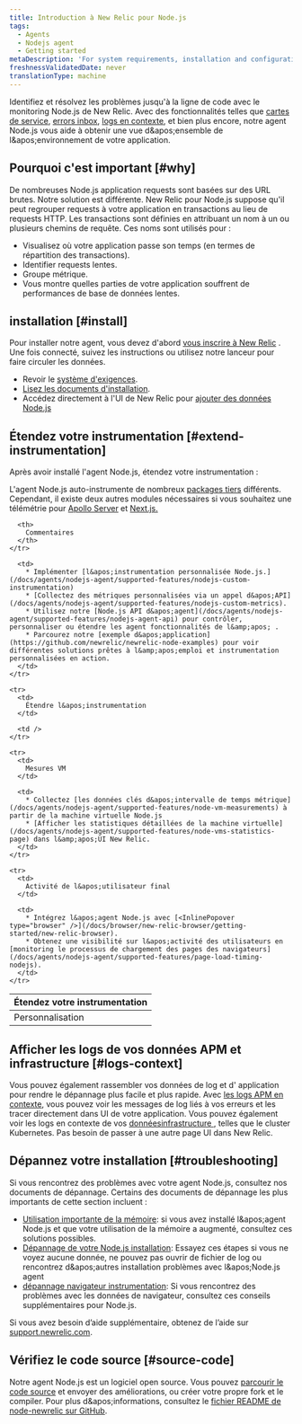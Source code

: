 ```yaml
---
title: Introduction à New Relic pour Node.js
tags:
  - Agents
  - Nodejs agent
  - Getting started
metaDescription: 'For system requirements, installation and configuration procedures, and troubleshooting tips for New Relic''s Node.js agent, start here.'
freshnessValidatedDate: never
translationType: machine
---
```


Identifiez et résolvez les problèmes jusqu&apos;à la ligne de code avec le monitoring Node.js de New Relic. Avec des fonctionnalités telles que [cartes de service](/docs/data-analysis/service-maps/get-started/introduction-service-maps), [errors inbox](/docs/errors-inbox/errors-inbox), [logs en contexte](/docs/apm/new-relic-apm/getting-started/get-started-logs-context), et bien plus encore, notre agent Node.js vous aide à obtenir une vue d&amp;apos;ensemble de l&amp;apos;environnement de votre application.

## Pourquoi c&apos;est important [#why]

De nombreuses Node.js application requests sont basées sur des URL brutes. Notre solution est différente. New Relic pour Node.js suppose qu&apos;il peut regrouper requests à votre application en transactions au lieu de requests HTTP. Les transactions sont définies en attribuant un nom à un ou plusieurs chemins de requête. Ces noms sont utilisés pour :

* Visualisez où votre application passe son temps (en termes de répartition des transactions).
* Identifier requests lentes.
* Groupe métrique.
* Vous montre quelles parties de votre application souffrent de performances de base de données lentes.

## installation [#install]

Pour installer notre agent, vous devez d&apos;abord [vous inscrire à New Relic](https://newrelic.com/signup) . Une fois connecté, suivez les instructions ou utilisez notre lanceur pour faire circuler les données.

* Revoir le [système d&apos;exigences](/docs/agents/nodejs-agent/getting-started/compatibility-requirements-nodejs-agent).
* [Lisez les documents d&apos;installation](/docs/agents/nodejs-agent/installation-configuration/install-nodejs-agent).
* Accédez directement à l&apos;UI de New Relic pour [ajouter des données Node.js](https://one.newrelic.com/launcher/nr1-core.settings?pane=eyJuZXJkbGV0SWQiOiJ0dWNzb24ucGxnLWluc3RydW1lbnQtZXZlcnl0aGluZyJ9&cards%5B0%5D=eyJuZXJkbGV0SWQiOiJzZXR1cC1uZXJkbGV0cy5zZXR1cC1ub2RlLWludGVncmF0aW9uIiwiYWNjb3VudElkIjoyNjQwNDA5fQ==&platform%5BaccountId%5D=1)

## Étendez votre instrumentation [#extend-instrumentation]

Après avoir installé l&apos;agent Node.js, étendez votre instrumentation :

L&apos;agent Node.js auto-instrumente de nombreux [packages tiers](/docs/apm/agents/nodejs-agent/getting-started/compatibility-requirements-nodejs-agent/#instrumented-modules) différents. Cependant, il existe deux autres modules nécessaires si vous souhaitez une télémétrie pour [Apollo Server](https://github.com/newrelic/newrelic-node-apollo-server-plugin/blob/abfb3ede982169c4e1b1bcf9974ff3f6b01c68ea/README.md) et [Next.js.](https://github.com/newrelic/newrelic-node-nextjs/blob/ea20b76a13c84f4f3c48e9544e18e568b8e41c33/README.md)

<table>
  <thead>
    <tr>
      <th style={{ width: "200px" }}>
        Étendez votre instrumentation
      </th>

      <th>
        Commentaires
      </th>
    </tr>
  </thead>

  <tbody>
    <tr>
      <td>
        Personnalisation
      </td>

      <td>
        * Implémenter [l&apos;instrumentation personnalisée Node.js.](/docs/agents/nodejs-agent/supported-features/nodejs-custom-instrumentation)
        * [Collectez des métriques personnalisées via un appel d&apos;API](/docs/agents/nodejs-agent/supported-features/nodejs-custom-metrics).
        * Utilisez notre [Node.js API d&apos;agent](/docs/agents/nodejs-agent/supported-features/nodejs-agent-api) pour contrôler, personnaliser ou étendre les agent fonctionnalités de l&amp;apos; .
        * Parcourez notre [exemple d&apos;application](https://github.com/newrelic/newrelic-node-examples) pour voir différentes solutions prêtes à l&amp;apos;emploi et instrumentation personnalisées en action.
      </td>
    </tr>

    <tr>
      <td>
        Étendre l&apos;instrumentation
      </td>

      <td />
    </tr>

    <tr>
      <td>
        Mesures VM
      </td>

      <td>
        * Collectez [les données clés d&apos;intervalle de temps métrique](/docs/agents/nodejs-agent/supported-features/node-vm-measurements) à partir de la machine virtuelle Node.js
        * [Afficher les statistiques détaillées de la machine virtuelle](/docs/agents/nodejs-agent/supported-features/node-vms-statistics-page) dans l&amp;apos;UI New Relic.
      </td>
    </tr>

    <tr>
      <td>
        Activité de l&apos;utilisateur final
      </td>

      <td>
        * Intégrez l&apos;agent Node.js avec [<InlinePopover type="browser" />](/docs/browser/new-relic-browser/getting-started/new-relic-browser).
        * Obtenez une visibilité sur l&apos;activité des utilisateurs en [monitoring le processus de chargement des pages des navigateurs](/docs/agents/nodejs-agent/supported-features/page-load-timing-nodejs).
      </td>
    </tr>
  </tbody>
</table>

## Afficher les logs de vos données APM et infrastructure [#logs-context]

Vous pouvez également rassembler vos données de log et d&apos; application pour rendre le dépannage plus facile et plus rapide. Avec [les logs APM en contexte](/docs/apm/new-relic-apm/getting-started/get-started-logs-context), vous pouvez voir les messages de log liés à vos erreurs et les tracer directement dans UI de votre application. Vous pouvez également voir les logs en contexte de vos [donnéesinfrastructure ](/docs/logs/forward-logs/forward-your-logs-using-infrastructure-agent/), telles que le cluster Kubernetes. Pas besoin de passer à une autre page UI dans New Relic.

## Dépannez votre installation [#troubleshooting]

Si vous rencontrez des problèmes avec votre agent Node.js, consultez nos documents de dépannage. Certains des documents de dépannage les plus importants de cette section incluent :

* [Utilisation importante de la mémoire](/docs/agents/nodejs-agent/troubleshooting/troubleshooting-large-memory-usage-nodejs): si vous avez installé l&amp;apos;agent Node.js et que votre utilisation de la mémoire a augmenté, consultez ces solutions possibles.
* [Dépannage de votre Node.js installation](/docs/agents/nodejs-agent/troubleshooting/troubleshooting-your-nodejs-installation): Essayez ces étapes si vous ne voyez aucune donnée, ne pouvez pas ouvrir de fichier de log ou rencontrez d&amp;apos;autres installation problèmes avec l&amp;apos;Node.js agent
* [dépannage navigateur instrumentation](/docs/agents/nodejs-agent/troubleshooting/troubleshooting-page-load-timing-nodejs): Si vous rencontrez des problèmes avec les données de navigateur, consultez ces conseils supplémentaires pour Node.js.

Si vous avez besoin d’aide supplémentaire, obtenez de l’aide sur [support.newrelic.com](https://support.newrelic.com).

## Vérifiez le code source [#source-code]

Notre agent Node.js est un logiciel open source. Vous pouvez [parcourir le code source](https://github.com/newrelic/node-newrelic) et envoyer des améliorations, ou créer votre propre fork et le compiler. Pour plus d&amp;apos;informations, consultez le [fichier README de node-newrelic sur GitHub](https://github.com/newrelic/node-newrelic/blob/main/README.md).